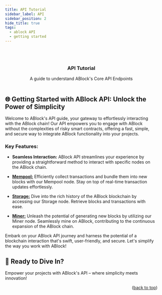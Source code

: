 ```yaml
---
title: API Tutorial
sidebar_label: API
sidebar_position: 2
hide_title: true
tags:
  - ablock API
  - getting started
---
```



<div id="top"></div>

<br />

<div align="center">
  <div><Hero /></div>
  <br />

  <h3 align="center">API Tutorial</h3>

  <p align="center">
    A guide to understand ABlock's Core API Endpoints
    <br />
    <br />
  </p>
</div>

## 🌐 Getting Started with ABlock API: Unlock the Power of Simplicity

Welcome to ABlock's API guide, your gateway to effortlessly interacting with the ABlock chain! Our API empowers you to engage with ABlock without the complexities of risky smart contracts, offering a fast, simple, and secure way to integrate ABlock functionality into your projects.

### Key Features:

- **Seamless Interaction:** ABlock API streamlines your experience by providing a straightforward method to interact with specific nodes on the ABlock chain.

- [**Mempool:**](/docs/network-wiki/mempool-node) Efficiently collect transactions and bundle them into new blocks with our Mempool node. Stay on top of real-time transaction updates effortlessly.

- [**Storage:**](/docs/network-wiki/storage-node) Dive into the rich history of the ABlock blockchain by accessing our Storage node. Retrieve blocks and transactions with ease.

- [**Miner:**](/docs/network-wiki/miner-node) Unleash the potential of generating new blocks by utilizing our Miner node. Seamlessly mine on ABlock, contributing to the continuous expansion of the ABlock chain.

Embark on your ABlock API journey and harness the potential of a blockchain interaction that's swift, user-friendly, and secure. Let's simplify the way you work with ABlock!

## 🚀 Ready to Dive In?

<DocCardList items={useCurrentSidebarCategory().items}/>

Empower your projects with ABlock's API – where simplicity meets innovation!

<p align="right">(<a href="#top">back to top</a>)</p>
